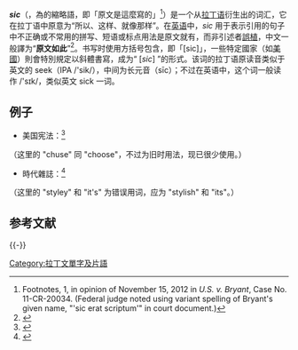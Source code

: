 {{Lowercase}}
{{For|缩写'''SIC'''的其它含义|SIC}}
{{Expand language|en}}
'''''sic'''''（{{lang|la|''sīc''}}，為{{lang|la|''sic erat scriptum''}}的縮略語，即「原文是這麼寫的」<ref>Footnotes, 1, in opinion of November 15, 2012 in ''U.S. v. Bryant'', Case No. 11-CR-20034. (Federal judge noted using variant spelling of Bryant's given name, "'sic erat scriptum'" in court document.)</ref>）是一个从[[拉丁语|拉丁语]]衍生出的词汇，它在拉丁语中原意为“所以、这样、就像那样”。在[[英语|英语]]中，''sic'' 用于表示引用的句子中不正确或不常用的拼写、短语或标点用法是原文就有，而非引述者[[誤植|誤植]]，中文一般譯为“'''原文如此'''”<ref>{{cite web |author1=Oxford University Press |title=sic｜Definition of sic in English by Oxford Dictionaries |url=https://en.oxforddictionaries.com/definition/sic |website=Oxford Dictionaries |publisher=Oxford University Press |accessdate=2018-09-17 |archive-date=2018-09-17 |archive-url=https://web.archive.org/web/20180917181855/https://en.oxforddictionaries.com/definition/sic |dead-url=no }}</ref>。书写时使用方括号包含，即「[sic]」，一些特定國家（如[[美國|美國]]）則會特別規定以斜體書寫，成为“ [''sic''] ”的形式。该词的拉丁语原读音类似于英文的 seek（IPA /'sik/），中间为长元音（sīc）；不过在英语中，这个词一般读作 /'sɪk/，类似英文 sick 一词。

== 例子 ==
* 美国宪法：<ref>{{cite web |title=Speaker of the House |url=http://history.house.gov/Institution/Origins-Development/Speaker-of-the-House/ |website=United States House of Representatives: History, Art & Archives |accessdate=2018-09-17 |archive-date=2018-09-17 |archive-url=https://web.archive.org/web/20180917181803/http://history.house.gov/Institution/Origins-Development/Speaker-of-the-House/ |dead-url=no }}</ref>
{{quote|The House of Representatives shall chuse [''sic''] their Speaker ... }}
（这里的 "chuse" 同 "choose"，不过为旧时用法，现已很少使用。）

* 時代雜誌：<ref>{{Cite news |first=Anne |last=Ashworth |title=Chain reaction: Warehouse |url=http://women.timesonline.co.uk/article/0,,26930-2234374,00.html |work=[[The_Times|The Times]] |date=2006-06-21 |accessdate=2016-05-20 |deadurl=yes |archiveurl=https://web.archive.org/web/20060929222429/http://women.timesonline.co.uk/article/0,,26930-2234374,00.html |archivedate=2006-09-29 }}</ref>
{{quote|Warehouse has been around for 30 years and has 263 stores, suggesting a large fan base. The chain sums up its appeal thus: "styley [''sic''], confident, sexy, glamorous, edgy, clean and individual, with it's [''sic''] finger on the fashion pulse."}}
（这里的 "styley" 和 "it's" 为错误用词，应为 "stylish" 和 "its"。）

== 参考文献 ==
{{Reflist}}

{{-}}
[[Category:拉丁文單字及片語|Category:拉丁文單字及片語]]
